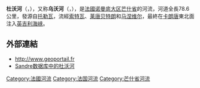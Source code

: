{{noteTA
|G1=法国地名
|G2=单位
}}
{{Infobox river
| name                = 杜沃河
| native_name         = Douve
| image               = FranceNormandiePicauvilleBeuzevilleLaBastilleDouve.jpg
| image_size          = 
| image_caption       = 位于[[皮科维尔|皮科维尔]]（左）与[[伯兹维尔-拉巴斯蒂耶|伯兹维尔-拉巴斯蒂耶]]（右）之间的杜沃河
| map                 = Douve.jpg
| map_caption         = 杜沃河及其主要支流
| source1_location    = [[托勒瓦|托勒瓦]]
| source1_coordinates = {{coord|49|35|21|N|1|36|23|W}}
| source1_elevation   = 135米
| mouth_location      = [[布吕什维尔|布吕什维尔]]、[[布雷旺|布雷旺]]
| mouth_coordinates   = {{coord|49|21|41|N|1|10|09|W}}
| mouth_elevation     = 0米
| progression         = 
| subdivision_type1   = [[世界政區索引|国家]]
| subdivision_name1   = {{FR}}
| length              = {{convert|78.6|km|mi|abbr=on}}
| discharge1_avg      = 
| basin_size          = {{convert|1468|km2|mi2|abbr=on}}
}}
'''杜沃河'''（{{lang-fr|Douve}}，{{IPA-fr|duv}}），又称'''乌沃河'''（{{lang-fr|Ouve}}，{{IPA-fr|uv}}），是[[法國|法國]][[诺曼底大区|诺曼底大区]][[芒什省|芒什省]]的河流，河道全長78.6公里，發源自[[托勒瓦|托勒瓦]]，流經[[索特瓦|索特瓦]]、[[莱唐贝特朗|莱唐贝特朗]]和[[马涅维尔|马涅维尔]]，最終在[[卡朗唐|卡朗唐]]東北面注入[[英吉利海峡|英吉利海峡]]。

==外部連結==
*http://www.geoportail.fr {{Wayback|url=http://www.geoportail.fr/ |date=20101215171356 }}
*[http://sandre.eaufrance.fr/app/chainage/courdo/htm/I5--0200.php?cg=I5--0200 Sandre数据库中的杜沃河] {{Wayback|url=http://sandre.eaufrance.fr/app/chainage/courdo/htm/I5--0200.php?cg=I5--0200 |date=20071014163453 }}

{{France-geo-stub}}
[[Category:法國河流|Category:法國河流]]
{{DEFAULTSORT:Douve}}
[[Category:法国河流|Category:法国河流]]
[[Category:芒什省河流|Category:芒什省河流]]